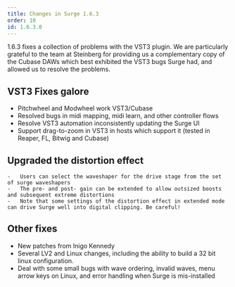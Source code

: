 ```yaml
---
title: Changes in Surge 1.6.3
order: 10
id: 1.6.3.0
---
```


1.6.3 fixes a collection of problems with the VST3 plugin. We are particularly grateful to the team
at Steinberg for providing us a complementary copy of the Cubase DAWs which best exhibited the VST3 bugs
Surge had, and allowed us to resolve the problems.

## VST3 Fixes galore

-   Pitchwheel and Modwheel work VST3/Cubase
-   Resolved bugs in midi mapping, midi learn, and other controller flows
-   Resolve VST3 automation inconsistently updating the Surge UI
-   Support drag-to-zoom in VST3 in hosts which support it (tested in Reaper, FL, Bitwig and Cubase)

## Upgraded the distortion effect

    -   Users can select the waveshaper for the drive stage from the set of surge waveshapers
    -   The pre- and post- gain can be extended to allow outsized boosts and subsequent extreme distortions
    -   Note that some settings of the distortion effect in extended mode can drive Surge well into digital clipping. Be careful!

## Other fixes

-   New patches from Inigo Kennedy
-   Several LV2 and Linux changes, including the ability to build a 32 bit linux configuration.
-   Deal with some small bugs with wave ordering, invalid waves, menu arrow keys on Linux, and error handling when Surge is mis-installed
